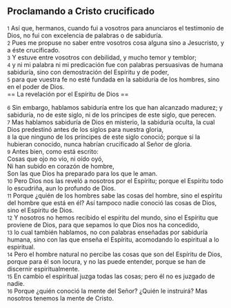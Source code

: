 == Proclamando a Cristo crucificado ==

{{anchor|1}} <small>1</small> Así que, hermanos, cuando fui a vosotros para anunciaros el testimonio de Dios, no fui con excelencia de palabras o de sabiduría.<br>
{{anchor|2}} <small>2</small> Pues me propuse no saber entre vosotros cosa alguna sino a Jesucristo, y a éste crucificado.<br>
{{anchor|3}} <small>3</small> Y estuve entre vosotros con debilidad, y mucho temor y temblor;<br>
{{anchor|4}} <small>4</small> y ni mi palabra ni mi predicación fue con palabras persuasivas de humana sabiduría, sino con demostración del Espíritu y de poder,<br>
{{anchor|5}} <small>5</small> para que vuestra fe no esté fundada en la sabiduría de los hombres, sino en el poder de Dios.<br>
== La revelación por el Espíritu de Dios ==

{{anchor|6}} <small>6</small> Sin embargo, hablamos sabiduría entre los que han alcanzado madurez; y sabiduría, no de este siglo, ni de los príncipes de este siglo, que perecen.<br>
{{anchor|7}} <small>7</small> Mas hablamos sabiduría de Dios en misterio, la sabiduría oculta, la cual Dios predestinó antes de los siglos para nuestra gloria,<br>
{{anchor|8}} <small>8</small> la que ninguno de los príncipes de este siglo conoció; porque si la hubieran conocido, nunca habrían crucificado al Señor de gloria.<br>
{{anchor|9}} <small>9</small> Antes bien, como está escrito:<br>
Cosas que ojo no vio, ni oído oyó,<br>
Ni han subido en corazón de hombre,<br>
Son las que Dios ha preparado para los que le aman.<br>
{{anchor|10}} <small>10</small> Pero Dios nos las reveló a nosotros por el Espíritu; porque el Espíritu todo lo escudriña, aun lo profundo de Dios.<br>
{{anchor|11}} <small>11</small> Porque ¿quién de los hombres sabe las cosas del hombre, sino el espíritu del hombre que está en él? Así tampoco nadie conoció las cosas de Dios, sino el Espíritu de Dios.<br>
{{anchor|12}} <small>12</small> Y nosotros no hemos recibido el espíritu del mundo, sino el Espíritu que proviene de Dios, para que sepamos lo que Dios nos ha concedido,<br>
{{anchor|13}} <small>13</small> lo cual también hablamos, no con palabras enseñadas por sabiduría humana, sino con las que enseña el Espíritu, acomodando lo espiritual a lo espiritual.<br>
{{anchor|14}} <small>14</small> Pero el hombre natural no percibe las cosas que son del Espíritu de Dios, porque para él son locura, y no las puede entender, porque se han de discernir espiritualmente.<br>
{{anchor|15}} <small>15</small> En cambio el espiritual juzga todas las cosas; pero él no es juzgado de nadie.<br>
{{anchor|16}} <small>16</small> Porque ¿quién conoció la mente del Señor? ¿Quién le instruirá? Mas nosotros tenemos la mente de Cristo.<br>
